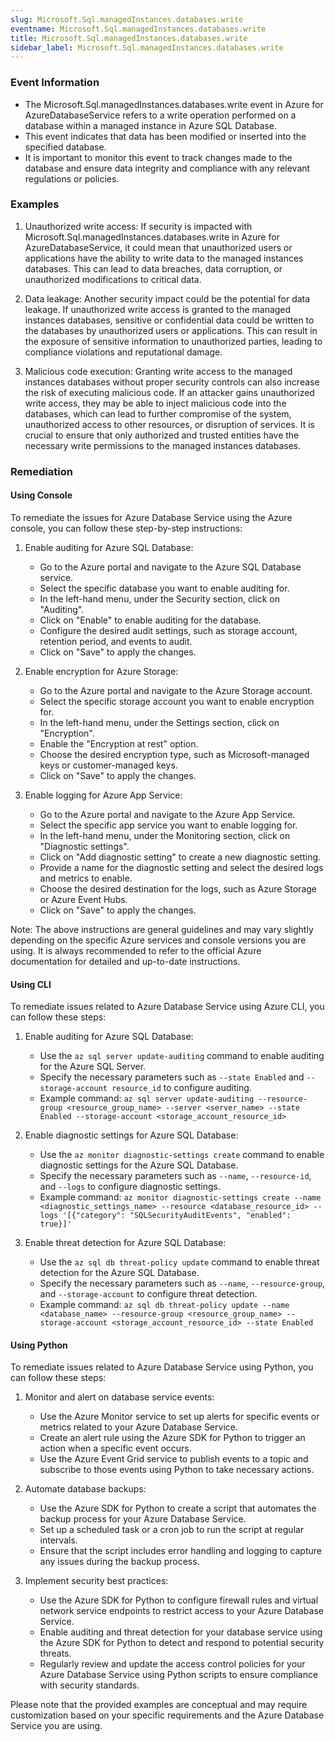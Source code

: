 ```yaml
--- 
slug: Microsoft.Sql.managedInstances.databases.write
eventname: Microsoft.Sql.managedInstances.databases.write
title: Microsoft.Sql.managedInstances.databases.write
sidebar_label: Microsoft.Sql.managedInstances.databases.write
---
```

                       
### Event Information

- The Microsoft.Sql.managedInstances.databases.write event in Azure for AzureDatabaseService refers to a write operation performed on a database within a managed instance in Azure SQL Database.
- This event indicates that data has been modified or inserted into the specified database.
- It is important to monitor this event to track changes made to the database and ensure data integrity and compliance with any relevant regulations or policies.


### Examples

1. Unauthorized write access: If security is impacted with Microsoft.Sql.managedInstances.databases.write in Azure for AzureDatabaseService, it could mean that unauthorized users or applications have the ability to write data to the managed instances databases. This can lead to data breaches, data corruption, or unauthorized modifications to critical data.

2. Data leakage: Another security impact could be the potential for data leakage. If unauthorized write access is granted to the managed instances databases, sensitive or confidential data could be written to the databases by unauthorized users or applications. This can result in the exposure of sensitive information to unauthorized parties, leading to compliance violations and reputational damage.

3. Malicious code execution: Granting write access to the managed instances databases without proper security controls can also increase the risk of executing malicious code. If an attacker gains unauthorized write access, they may be able to inject malicious code into the databases, which can lead to further compromise of the system, unauthorized access to other resources, or disruption of services. It is crucial to ensure that only authorized and trusted entities have the necessary write permissions to the managed instances databases.

### Remediation

#### Using Console

To remediate the issues for Azure Database Service using the Azure console, you can follow these step-by-step instructions:

1. Enable auditing for Azure SQL Database:
   - Go to the Azure portal and navigate to the Azure SQL Database service.
   - Select the specific database you want to enable auditing for.
   - In the left-hand menu, under the Security section, click on "Auditing".
   - Click on "Enable" to enable auditing for the database.
   - Configure the desired audit settings, such as storage account, retention period, and events to audit.
   - Click on "Save" to apply the changes.

2. Enable encryption for Azure Storage:
   - Go to the Azure portal and navigate to the Azure Storage account.
   - Select the specific storage account you want to enable encryption for.
   - In the left-hand menu, under the Settings section, click on "Encryption".
   - Enable the "Encryption at rest" option.
   - Choose the desired encryption type, such as Microsoft-managed keys or customer-managed keys.
   - Click on "Save" to apply the changes.

3. Enable logging for Azure App Service:
   - Go to the Azure portal and navigate to the Azure App Service.
   - Select the specific app service you want to enable logging for.
   - In the left-hand menu, under the Monitoring section, click on "Diagnostic settings".
   - Click on "Add diagnostic setting" to create a new diagnostic setting.
   - Provide a name for the diagnostic setting and select the desired logs and metrics to enable.
   - Choose the desired destination for the logs, such as Azure Storage or Azure Event Hubs.
   - Click on "Save" to apply the changes.

Note: The above instructions are general guidelines and may vary slightly depending on the specific Azure services and console versions you are using. It is always recommended to refer to the official Azure documentation for detailed and up-to-date instructions.

#### Using CLI

To remediate issues related to Azure Database Service using Azure CLI, you can follow these steps:

1. Enable auditing for Azure SQL Database:
   - Use the `az sql server update-auditing` command to enable auditing for the Azure SQL Server.
   - Specify the necessary parameters such as `--state Enabled` and `--storage-account resource_id` to configure auditing.
   - Example command: `az sql server update-auditing --resource-group <resource_group_name> --server <server_name> --state Enabled --storage-account <storage_account_resource_id>`

2. Enable diagnostic settings for Azure SQL Database:
   - Use the `az monitor diagnostic-settings create` command to enable diagnostic settings for the Azure SQL Database.
   - Specify the necessary parameters such as `--name`, `--resource-id`, and `--logs` to configure diagnostic settings.
   - Example command: `az monitor diagnostic-settings create --name <diagnostic_settings_name> --resource <database_resource_id> --logs '[{"category": "SQLSecurityAuditEvents", "enabled": true}]'`

3. Enable threat detection for Azure SQL Database:
   - Use the `az sql db threat-policy update` command to enable threat detection for the Azure SQL Database.
   - Specify the necessary parameters such as `--name`, `--resource-group`, and `--storage-account` to configure threat detection.
   - Example command: `az sql db threat-policy update --name <database_name> --resource-group <resource_group_name> --storage-account <storage_account_resource_id> --state Enabled`

#### Using Python

To remediate issues related to Azure Database Service using Python, you can follow these steps:

1. Monitor and alert on database service events:
   - Use the Azure Monitor service to set up alerts for specific events or metrics related to your Azure Database Service.
   - Create an alert rule using the Azure SDK for Python to trigger an action when a specific event occurs.
   - Use the Azure Event Grid service to publish events to a topic and subscribe to those events using Python to take necessary actions.

2. Automate database backups:
   - Use the Azure SDK for Python to create a script that automates the backup process for your Azure Database Service.
   - Set up a scheduled task or a cron job to run the script at regular intervals.
   - Ensure that the script includes error handling and logging to capture any issues during the backup process.

3. Implement security best practices:
   - Use the Azure SDK for Python to configure firewall rules and virtual network service endpoints to restrict access to your Azure Database Service.
   - Enable auditing and threat detection for your database service using the Azure SDK for Python to detect and respond to potential security threats.
   - Regularly review and update the access control policies for your Azure Database Service using Python scripts to ensure compliance with security standards.

Please note that the provided examples are conceptual and may require customization based on your specific requirements and the Azure Database Service you are using.


 